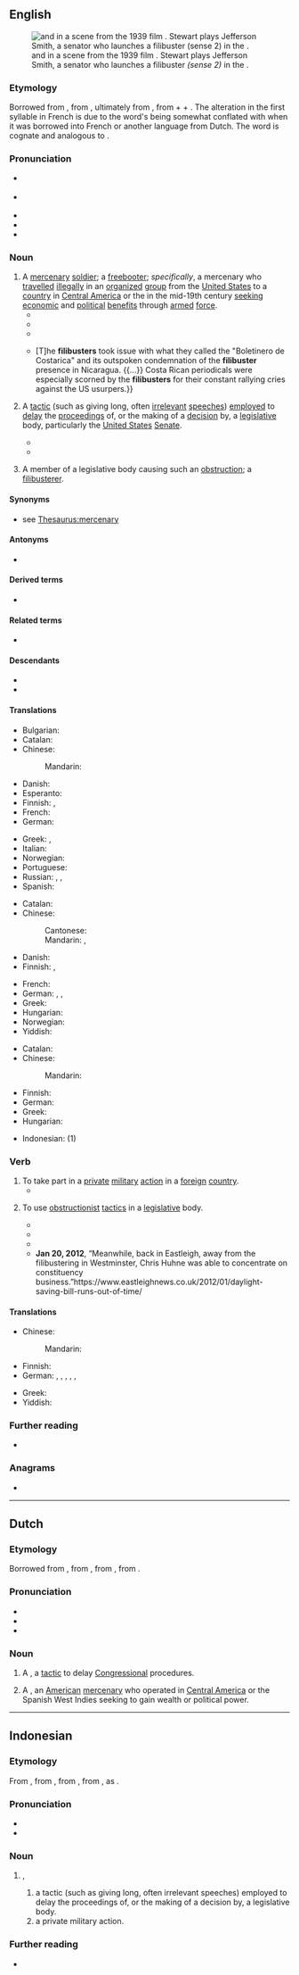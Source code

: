 ==English==
{{was wotd|2017|January|12}}
[[File:Claude Rains and James Stewart in Mr. Smith Goes to Washington (1939).jpg|thumb|{{w|Claude Rains}} and {{w|James Stewart}} in a scene from the 1939 film ''{{w|Mr. Smith Goes to Washington}}''. Stewart plays Jefferson Smith, a senator who launches a filibuster ''(sense 2)'' in the {{w|United States Senate}}.]]

===Etymology===
{{root|en|ine-pro|*preyH-}}
Borrowed from {{bor|en|es|filibustero||[[pirate]]}}, from {{der|en|fr|flibustier}}, ultimately from {{der|en|nl|vrijbuiter||[[freebooter]]}}, from {{m|nl|vrij||[[free]]}} + {{m|nl|buit||[[booty]]}} + {{m|nl|-er||agent}}. The alteration in the first syllable in French is due to the word's being somewhat conflated with {{m|nl|vlieboot||light, flat-bottomed cargo vessel with two or three masts}} when it was borrowed into French or another language from Dutch. The word is cognate and analogous to {{cog|en|freebooter}}.

===Pronunciation===
* {{a|RP}} {{IPA|en|/ˈfɪlɪbʌstə(ɹ)/}}
* {{a|GA}} {{IPA|en|/ˈfɪləbʌstɚ/}}
* {{audio|en|en-us-filibuster.ogg|Audio (GA)}}
* {{audio|en|en-au-filibuster.ogg|Audio (AU)}}
* {{hyphenation|en|fi|li|bust|er}}

===Noun===
{{en-noun}}

# A [[mercenary]] [[soldier]]; a [[freebooter]]; ''specifically'', a mercenary who [[travel#Verb|travelled]] [[illegally]] in an [[organized]] [[group]] from the [[United States]] to a [[country]] in [[Central America]] or the {{w|Spanish West Indies}} in the mid-19th century [[seek]]ing [[economic]] and [[political]] [[benefit]]s through [[armed]] [[force]].
#* {{quote-book|en|author=Lafcadio Hearn|authorlink=Lafcadio Hearn|title=Two Years in the French West Indies|location=New York, N.Y.|publisher=[[w:Harper (publisher)|Harper & Bros.]]|year=1890|oclc=48662727|passage=These duties involved prodigious physical and mental exertion, in a climate deadly to Europeans. They also involved much voyaging in waters haunted by '''filibusters''' and buccaneers. But nothing appears to daunt Labat. As for the '''filibusters''', he becomes their comrade and personal friend;—he even becomes their chaplain, and does not scruple to make excursions with them.}}
#* {{quote-book|en|author=E. John Gesick, Jr.|chapter=Filibusters|editor=Lee Stacy|title=Mexico and the United States|location=Tarrytown, N.Y.|publisher={{w|Marshall Cavendish}}|year=2002|volume=1 (Acapulco, Guererro&nbsp;– Film in Mexico)|page=307, column 1|pageurl=https://books.google.com/books?id=DSzyMGh8pNwC&pg=PA307|isbn=978-0-7614-7402-9|passage=[[w:Mexican War of Independence|Mexico's War of Independence]] (1810–1821) encouraged an increase in the activity of '''filibusters''' in northern Mexico, particularly Texas. Spain's concentration on repressing independence movements within Mexico created opportunities for '''filibusters''' to seize control of its northern frontier regions.}}
#* {{quote-book|en|author=William H. Brown|chapter=Central America, Filibusters|editor=Thomas M. Leonard|title=Encyclopedia of U.S.–Latin American Relations|location=Thousand Oaks, Calif.|publisher={{w|CQ Press}}; London: {{w|SAGE Publications}}|year=2012|volume=1 (A–E)|pages=149, column 2&nbsp;– 150, column 1|pageurl=https://books.google.com/books?id=tIOzDAAAQBAJ&pg=PA149|isbn=978-0-87289-762-5|passage='''Filibusters''' were American citizens who used armed force to procure economic and political influence beyond the borders of the United States from 1848–1861. Their efforts were directed mainly southward toward Cuba, Mexico, and the Central American republics. These illegal excursions disrupted diplomatic relations of the United States within its own hemisphere by damaging relations with Latin American countries and the United Kingdom.}}
#* {{quote-book|en|author=Andreas Beer|chapter=The Nicaraguan Press and ''El Nicaraguense''|title=A Transnational Analysis of Representations of the US Filibusters in Nicaragua, 1855–1857|location=New York, N.Y.|publisher={{w|Palgrave Macmillan}}|year=2016|pages=95–96|pageurl=https://books.google.com/books?id=P-g4DQAAQBAJ&pg=PA95|doi=10.1007/978-3-319-28352-4|isbn=978-3-319-28351-7|passage=As they attempted to use the international press to their advantage, the '''filibusters''' were eager to counter any articles they perceived as misrepresenting their actions. {{...}} [T]he '''filibusters''' took issue with what they called the "Boletinero de Costarica" and its outspoken condemnation of the '''filibuster''' presence in Nicaragua. {{...}} Costa Rican periodicals were especially scorned by the '''filibusters''' for their constant rallying cries against the US usurpers.}}
# {{lb|en|US politics}} A [[tactic]] (such as giving long, often [[irrelevant]] [[speech]]es) [[employ#Verb|employed]] to [[delay#Verb|delay]] the [[proceedings]] of, or the making of a [[decision]] by, a [[legislative]] body, particularly the [[United States]] [[senate|Senate]].
#* {{quote-book|en|author=Mimi Murray Digby Marziani|author2=Diana Lee|chapter=Statement for the Record, {{w|Brennan Center for Justice}}, New York, NY|title=Examining the Filibuster: Hearings before the Committee on Rules and Administration, United States Senate, One Hundred Eleventh Congress, Second Session, April 22, 2010, May 19, 2010, June 23, 2010, July 28, 2010, and September 22 and 29, 2010|series=S. Hrg. 111-706|location=Washington, D.C.|publisher=[[w:United States Government Publishing Office|Government Printing Office]]|date=22 April 2010|page=112|pageurl=https://books.google.com/books?id=LbtebozRW_sC&pg=PA112|isbn=978-0-16-087257-0|passage=No longer do filibustering Senators take the floor and speak until they are physically unable to filibuster any longer. Now, a '''filibuster''' typically begins when a Senator or group of Senators signals their intent to filibuster&nbsp;– which can be done by a private conversation with the majority leader or by quietly placing a bill or nomination on hold. Given the modern Senate's scarce floor time, this threat is usually enough to table the disputed issue until the dissenting Senators cave or until there are definitely enough votes to invoke cloture.}}
#* {{quote-journal|en|title=An own goal on gay rights|url=http://www.economist.com/node/17251746|archiveurl=https://web.archive.org/web/20160423093608/http://www.economist.com/node/17251746|archivedate=23 April 2016|magazine={{w|The Economist}}|date=14 October 2010|passage=Then, last month, before the survey was finished and for reasons still unclear, the Democrats abruptly tried to attach a repeal of the law to the defence appropriations bill, a stratagem the Republicans defeated in a '''filibuster'''.}}
# {{lb|en|US politics}} A member of a legislative body causing such an [[obstruction]]; a [[filibusterer]].

====Synonyms====
* {{sense|mercenary soldier}} see [[Thesaurus:mercenary]]

====Antonyms====
* {{sense|sense 2}} {{l|en|cloture}}

====Derived terms====
* {{l|en|filibusterer}}

====Related terms====
* {{l|en|flibustier}}

====Descendants====
* {{desc|nl|filibuster|bor=1}}
* {{desc|id|filibuster|bor=1}}

====Translations====
{{trans-top|freebooter}}
* Bulgarian: {{t+|bg|пират|m}}
* Catalan: {{t+|ca|filibuster|m}}
* Chinese:
*: Mandarin: {{t-needed|cmn}}
* Danish: {{t|da|fribytter}}
* Esperanto: {{t|eo|flibustro}}
* Finnish: {{t+|fi|palkkasoturi}}, {{t+|fi|rosvo}}
* French: {{t+|fr|flibustier|m}}
* German: {{t+|de|Freibeuter|m}}
{{trans-mid}}
* Greek: {{t+|el|κουρσάρος|m}}, {{t+|el|πειρατής|m}}
* Italian: {{t+|it|filibustiere|m}}
* Norwegian: {{t|no|fribytter|m}}
* Portuguese: {{t+|pt|flibusteiro|m}}
* Russian: {{t+|ru|флибустье́р|m}}, {{t+|ru|пира́т|m}}, {{t+|ru|наёмник|m}} {{qualifier|mercenary}}
* Spanish: {{t+|es|filibustero|m}}
{{trans-bottom}}

{{trans-top|long speech given in order to delay proceedings or the making of a decision}}
* Catalan: {{t+|ca|filibusterisme}}
* Chinese:
*: Cantonese: {{t|yue|拉布|tr=laai1 bou3}}
*: Mandarin: {{t+|cmn|[[冗長]][[辯論]]}}, {{t+|cmn|[[冗长]][[辩论]]|tr=rǒngcháng biànlùn}}
* Danish: {{t|da|filibuster|c}}
* Finnish: {{t+|fi|jarrutus}}, {{t|fi|jarrutuspuhe}}
{{trans-mid}}
* French: {{t+|fr|obstruction parlementaire|f}}
* German: {{t|de|Dauerrede|f}}, {{t|de|Ermüdungsrede|f}}, {{t+|de|Filibuster|n}}
* Greek: {{t+|el|κωλυσιεργία|f}}
* Hungarian: {{t+|hu|obstrukció}}
* Norwegian: {{t|no|filibuster|m}}
* Yiddish: {{t|yi|אָבסטרוקציע|f}}
{{trans-bottom}}

{{trans-top|member of a legislative body causing such obstruction}}
* Catalan: {{t+|ca|filibuster}}
* Chinese:
*: Mandarin: {{t-needed|cmn}}
{{trans-mid}}
* Finnish: {{t|fi|jarruttaja}}
* German: {{t|de|Dauerredner|m}}
* Greek: {{t+|el|κωλυσιεργός|m|f}}
* Hungarian: {{t|hu|obstruáló}} {{q|optionally completed with a noun like {{m|hu|[[ember]]/[[személy]]/[[képviselő]] etc.}}}}
{{trans-bottom}}

{{checktrans-top}}
* Indonesian: {{t-check|id|pidato panjang semata-mata untuk membuang-buang waktu}} (1)
{{trans-mid}}
{{trans-bottom}}

===Verb===
{{en-verb}}

# To take part in a [[private]] [[military]] [[action]] in a [[foreign]] [[country]].
#* {{quote-book|en|author=William H. Brown|chapter=Central America, Filibusters|editor=Thomas M. Leonard|title=Encyclopedia of U.S.–Latin American Relations|location=Thousand Oaks, Calif.|publisher={{w|CQ Press}}; London: {{w|SAGE Publications}}|year=2012|volume=1 (A–E)|page=150, column 2|pageurl=https://books.google.com/books?id=tIOzDAAAQBAJ&pg=PA150|isbn=978-0-87289-762-5|passage=According to U.S. law, '''filibustering''' was a violation of the Neutrality Law of 1818, which prohibited the organization within the United States of any armed force that intended to attack a friendly foreign power. The American government attempted, through the enforcement of this law, to prevent its citizens from '''filibustering''', mostly by preventing potential '''filibustering''' groups from organizing and collecting arms for future operations.}}
# {{lb|en|originally and mainly US|politics}} To use [[obstructionist]] [[tactic]]s in a [[legislative]] body.
#* {{quote-book|en|author=William Roscoe Thayer|authorlink=William Roscoe Thayer|chapter=11|title=Theodore Roosevelt: An Intimate Biography|location=Boston, Mass.; New York, N.Y.|publisher=[[w:Houghton Mifflin Harcourt|Houghton Mifflin Company]]|year=1919|oclc=906072059|passage=But as the case had dragged on interminably, and he believed, and the world believed, and the Canadians themselves knew, that they intended to '''filibuster''' and postpone as long as possible, he took the common-sense way to a settlement.}}
#* {{quote-book|en|author=Special Subcommittee on Amendments to Rule XXII, Committee on Rules and Administration, {{w|United States Senate}}|title=Proposed Amendments to Rule XXII of the Standing Rules of the Senate, Relating to Cloture: Hearings before a Special Subcommittee on Rules and Administration, United States Senate, Eighty-fifth Congress, First Session, on S. Res. 17, S. Res. 19, S. Res. 21, S. Res. 28, S. Res. 29, S. Res. 30, S. Res. 32, S. Res. 171, Resolutions Proposing Amendments to Rule XXII of the Standing Rules of the Senate. June 17, 24, 25, 28, July 2, 9, 16, 1957|location=Washington, D.C.|publisher=[[w:United States Government Publishing Office|United States Government Printing Office]]|year=1957|page=305|oclc=4657728|passage=1901—Senator Carter successfully '''filibustered''' a river and harbor bill because it failed to include certain additional appropriations.}}
#* {{quote-book|en|author=Mimi Murray Digby Marziani|author2=Diana Lee|chapter=Statement for the Record, {{w|Brennan Center for Justice}}, New York, NY|title=Examining the Filibuster: Hearings before the Committee on Rules and Administration, United States Senate, One Hundred Eleventh Congress, Second Session, April 22, 2010, May 19, 2010, June 23, 2010, July 28, 2010, and September 22 and 29, 2010|series=S. Hrg. 111-706|location=Washington, D.C.|publisher=[[w:United States Government Publishing Office|Government Printing Office]]|date=22 April 2010|page=112|pageurl=https://books.google.com/books?id=LbtebozRW_sC&pg=PA112|isbn=978-0-16-087257-0|passage=No longer do '''filibustering''' Senators take the floor and speak until they are physically unable to '''filibuster''' any longer. Now, a filibuster typically begins when a Senator or group of Senators signals their intent to '''filibuster'''&nbsp;– which can be done by a private conversation with the majority leader or by quietly placing a bill or nomination on hold. Given the modern Senate's scarce floor time, this threat is usually enough to table the disputed issue until the dissenting Senators cave or until there are definitely enough votes to invoke cloture.}}
#*'''Jan 20, 2012''', “Meanwhile, back in Eastleigh, away from the filibustering in Westminster, Chris Huhne was able to concentrate on constituency business.”https://www.eastleighnews.co.uk/2012/01/daylight-saving-bill-runs-out-of-time/

====Translations====
{{trans-top|to use obstructionist tactics in a legislative body}}
* Chinese:
*: Mandarin: {{t-needed|cmn}}
* Finnish: {{t+|fi|jarruttaa}}
* German: {{t+|de|filibustern}}, {{t|de|[[Obstruktion]] [[betreiben]]}}, {{t+|de|verschleppen}}, {{t|de|[[eine]] [[Verschleppungstaktik]] [[betreiben]]}}, {{t|de|[[eine]] [[Hinhaltetaktik]] [[betreiben]]}}, {{t|de|[[eine]] [[Verzögerungstaktik]] [[betreiben]]}}
{{trans-mid}}
* Greek: {{t+|el|κωλυσιεργώ}}
* Yiddish: {{t|yi|אָבסטרויִרן}}
{{trans-bottom}}

===Further reading===
* {{pedia}}

===Anagrams===
* {{anagrams|en|a=befiilrstu|flibustier}}

----

==Dutch==

===Etymology===
Borrowed from {{bor|nl|en|filibuster}}, from {{der|nl|es|filibustero}}, from {{der|nl|fr|flibustier}}, from {{der|nl|nl|vrijbuiter}}.

===Pronunciation===
* {{IPA|nl|/ˈfɪ.liˌbɑs.tər/}}
* {{audio|nl|Nl-filibuster.ogg|Audio}}
* {{hyphenation|nl|fi|li|bus|ter}}

===Noun===
{{nl-noun|m|-s|-}}

# {{lb|nl|US politics}} A {{l|en|filibuster}}, a [[tactic]] to delay [[Congressional]] procedures.
# {{lb|nl|historical}} A {{l|en|filibuster}}, an [[American]] [[mercenary]] who operated in [[Central America]] or the Spanish West Indies seeking to gain wealth or political power.

----

==Indonesian==
{{wikipedia|lang=id}}

===Etymology===
From {{bor|id|en|filibuster}}, from {{der|id|es|filibustero||[[pirate]]}}, from {{der|id|fr|flibustier}}, from {{der|id|nl|vrijbuiter||[[freebooter]]}}, as {{compound|nl|vrij|t1=[[free]]|buit|t2=[[booty]]|-er|t3=agent|nocat=1}}.

===Pronunciation===
* {{IPA|id|[filiˈbʊstər]}}
* {{hyphenation|id|fi|li|bus|têr}}

===Noun===
{{id-noun|head=filibustêr}}
# {{l|en|filibuster}},
## a tactic (such as giving long, often irrelevant speeches) employed to delay the proceedings of, or the making of a decision by, a legislative body.
## a private military action.

===Further reading===
* {{R:KBBI Daring}}